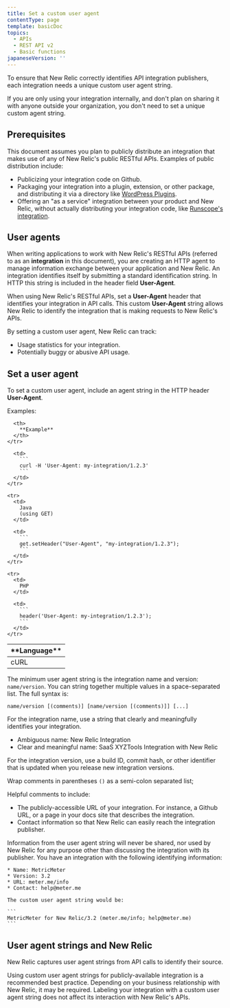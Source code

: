 ```yaml
---
title: Set a custom user agent
contentType: page
template: basicDoc
topics:
  - APIs
  - REST API v2
  - Basic functions
japaneseVersion: ''
---
```


To ensure that New Relic correctly identifies API integration publishers, each integration needs a unique custom user agent string.

If you are only using your integration internally, and don't plan on sharing it with anyone outside your organization, you don't need to set a unique custom agent string.

## Prerequisites

This document assumes you plan to publicly distribute an integration that makes use of any of New Relic's public RESTful APIs. Examples of public distribution include:

* Publicizing your integration code on Github.
* Packaging your integration into a plugin, extension, or other package, and distributing it via a directory like [WordPress Plugins](https://wordpress.org/plugins/).
* Offering an "as a service" integration between your product and New Relic, without actually distributing your integration code, like [Runscope's integration](https://www.runscope.com/docs/api-testing/newrelic#connecting).

## User agents

When writing applications to work with New Relic's RESTful APIs (referred to as an **integration** in this document), you are creating an HTTP agent to manage information exchange between your application and New Relic. An integration identifies itself by submitting a standard identification string. In HTTP this string is included in the header field **User-Agent**.

When using New Relic's RESTful APIs, set a **User-Agent** header that identifies your integration in API calls. This custom **User-Agent** string allows New Relic to identify the integration that is making requests to New Relic's APIs.

By setting a custom user agent, New Relic can track:

* Usage statistics for your integration.
* Potentially buggy or abusive API usage.

## Set a user agent

To set a custom user agent, include an agent string in the HTTP header **User-Agent**.

Examples:

<Table>
  <thead>
    <tr>
      <th width={125}>
        **Language**
      </th>

      <th>
        **Example**
      </th>
    </tr>
  </thead>

  <tbody>
    <tr>
      <td>
        cURL
      </td>

      <td>
        ```
        curl -H 'User-Agent: my-integration/1.2.3'
        ```
      </td>
    </tr>

    <tr>
      <td>
        Java  
        (using GET)
      </td>

      <td>
        ```
        get.setHeader("User-Agent", "my-integration/1.2.3");
        ```
      </td>
    </tr>

    <tr>
      <td>
        PHP
      </td>

      <td>
        ```
        header('User-Agent: my-integration/1.2.3');
        ```
      </td>
    </tr>
  </tbody>
</Table>

The minimum user agent string is the integration name and version: `name/version`. You can string together multiple values in a space-separated list. The full syntax is:

```
name/version [(comments)] [name/version [(comments)]] [...]​
```

For the integration name, use a string that clearly and meaningfully identifies your integration.

* <Icon name="x"/>
  Ambiguous name: New Relic Integration
* <Icon name="check"/>
  Clear and meaningful name: SaaS XYZTools Integration with New Relic

For the integration version, use a build ID, commit hash, or other identifier that is updated when you release new integration versions.

Wrap comments in parentheses `()` as a semi-colon separated list;

Helpful comments to include:

* The publicly-accessible URL of your integration. For instance, a Github URL, or a page in your docs site that describes the integration.
* Contact information so that New Relic can easily reach the integration publisher.

<Callout variant="tip">
  Information from the user agent string will never be shared, nor used by New Relic for any purpose other than discussing the integration with its publisher.
</Callout>

<CollapserGroup>
  <Collapser title="Set custom user-agent for your integration">
    You have an integration with the following identifying information:

    * Name: MetricMeter
    * Version: 3.2
    * URL: meter.me/info
    * Contact: help​@​meter.me

    The custom user agent string would be:

    ```
    MetricMeter for New Relic/3.2 (meter.me/info; help​@​meter.me)
    ```
  </Collapser>
</CollapserGroup>

## User agent strings and New Relic

New Relic captures user agent strings from API calls to identify their source.

Using custom user agent strings for publicly-available integration is a recommended best practice. Depending on your business relationship with New Relic, it may be required. Labeling your integration with a custom user agent string does not affect its interaction with New Relic's APIs.
